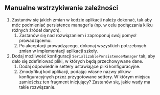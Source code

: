 ## Manualne wstrzykiwanie zależności

1. Zastanów się jakich zmian w kodzie aplikacji należy dokonać, tak aby móc podmieniać persistence manager'a (np. w celu podłączania kilku różnych źródeł danych).
    1. Zastanów się nad rozwiązaniem i zaproponuj swój pomysł prowadzącemu.
    1. Po akceptacji prowadzącego, dokonaj wszystkich potrzebnych zmian w implementacji aplikacji szkoły.
1. Dodaj możliwość konfiguracji `SerializablePersistenceManager` tak, aby dało się zdefiniować pliki, w których będą przechowywane dane.
    1. Dodaj odpowiednie settery ustawiające pliki konfiguracyjne.
    1. Zmodyfikuj kod aplikacji, podając własne nazwy plików konfiguracyjnych przez przygotowane settery. W którym miejscu zamieścisz ten fragment inicjujący?  Zastanów się, jakie wady ma takie rozwiązanie.
